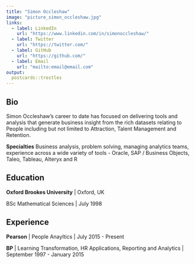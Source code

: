 ```yaml
---
title: "Simon Occleshaw"
image: "picture_simon_occleshaw.jpg"
links:
  - label: LinkedIn
    url: "https://www.linkedin.com/in/simonoccleshaw/"
  - label: Twitter
    url: "https://twitter.com/"
  - label: GitHub
    url: "https://github.com/"
  - label: Email
    url: "mailto:email@email.com"
output:
  postcards::trestles
---
```

 
## Bio

Simon Occleshaw's career to date has focused on delivering tools and analysis that generate business insight from the rich datasets relating to People including but not limited to Attraction, Talent Management and Retention.

**Specialties**
Business analysis, problem solving, managing analytics teams, experience across a wide variety of tools - Oracle, SAP / Business Objects, Taleo, Tableau, Alteryx and R

## Education

**Oxford Brookes University** | Oxford, UK

BSc Mathematical Sciences | July 1998

## Experience

**Pearson** | People Anayltics | July 2015 - Present

**BP** | Learning Transformation, HR Applications, Reporting and Analytics | September 1997 - January 2015
